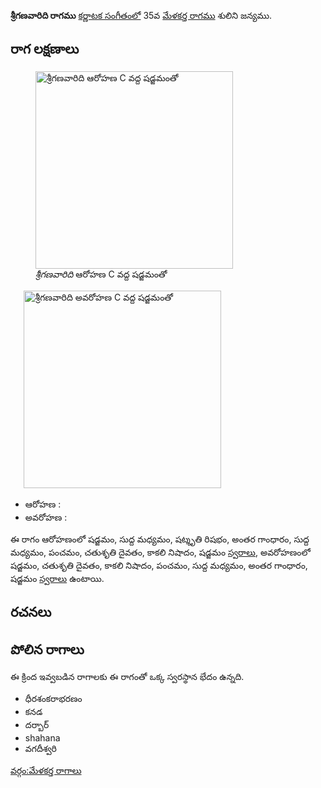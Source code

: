 {{Infobox ragam
	| name          	= శ్రీగణవారిది
	| synonym	    	= 
	| mela          	= 
	| chakra        	= 
	| janaka        	= 
	| type          	= సంపూర్ణ-షడవ
	| arohanam      	= {{svaraC|S|M1|R3|G3|M1|P|D2|N3|S'}} 
	| avarohanam    	= {{svaraC|S'|D2|N3|P|M1|G3|S}}
	| jeeva         	=
	| chhaya        	=
	| nyasa         	=
	| vishesha      	= 
	| equivalent  		= 
}}
{{కర్ణాటక సంగీత రాగాలు}}
'''శ్రీగణవారిది రాగము''' [[కర్ణాటక సంగీతం]]లో 35వ [[మేళకర్త రాగము]] శులిని జన్యము. 


==రాగ లక్షణాలు==
[[Image:shriganavaridhi_ar_kb2wiki.png|thumb|right|316px|''శ్రీగణవారిది'' ఆరోహణ C వద్ద షడ్జమంతో]]
	[[Image:shriganavaridhi_av_kb2wiki.png|thumb|right|316px|''శ్రీగణవారిది'' అవరోహణ C వద్ద షడ్జమంతో]]

* ఆరోహణ : {{svaraC|S|M1|R3|G3|M1|P|D2|N3|S'}} 
* అవరోహణ : {{svaraC|S'|D2|N3|P|M1|G3|S}}

ఈ రాగం ఆరోహణంలో షడ్జమం, సుద్ద మధ్యమం, షట్శృతి రిషభం, అంతర గాంధారం, సుద్ద మధ్యమం, పంచమం, చతుశృతి దైవతం, కాకలి  నిషాదం, షడ్జమం [[స్వరాలు]], అవరోహణంలో షడ్జమం, చతుశృతి దైవతం, కాకలి  నిషాదం, పంచమం, సుద్ద మధ్యమం, అంతర గాంధారం, షడ్జమం [[స్వరాలు]] ఉంటాయి.

==రచనలు==



==పోలిన రాగాలు==
ఈ క్రింద ఇవ్వబడిన రాగాలకు ఈ రాగంతో ఒక్క స్వరస్థాన భేదం ఉన్నది.
* ధీరశంకరాభరణం
* కనడ
* దర్బార్
* shahana
* వగదీశ్వరి



[[వర్గం:మేళకర్త రాగాలు]]